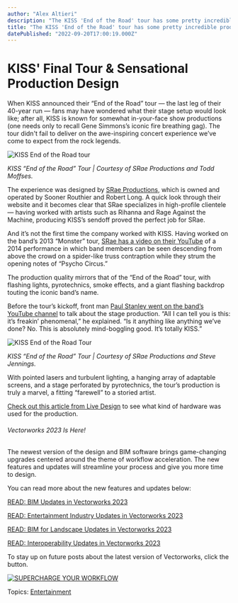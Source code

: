 ```yaml
---
author: "Alex Altieri"
description: "The KISS 'End of the Road' tour has some pretty incredible production design. Read more about the design that went into the band's final tour."
title: "The KISS 'End of the Road' tour has some pretty incredible production design. Read more about the design that went into the band's final tour." 
datePublished: "2022-09-20T17:00:19.000Z"
---
```

# KISS' Final Tour & Sensational Production Design

When KISS announced their “End of the Road” tour — the last leg of their 40-year run — fans may have wondered what their stage setup would look like; after all, KISS is known for somewhat in-your-face show productions (one needs only to recall Gene Simmons’s iconic fire breathing gag). The tour didn't fail to deliver on the awe-inspiring concert experience we’ve come to expect from the rock legends.

![KISS End of the Road tour](https://blog.vectorworks.net/hs-fs/hubfs/Blog%20Images/191212_KISS%20Final%20Tour/VectorWks300ppi%20(1%20of%201).jpg?width=600&name=VectorWks300ppi%20(1%20of%201).jpg)

_KISS “End of the Road” Tour | Courtesy of SRae Productions and Todd Moffses._

The experience was designed by [SRae Productions](http://sraeproductions.com/), which is owned and operated by Sooner Routhier and Robert Long. A quick look through their website and it becomes clear that SRae specializes in high-profile clientele — having worked with artists such as Rihanna and Rage Against the Machine, producing KISS’s sendoff proved the perfect job for SRae.

And it’s not the first time the company worked with KISS. Having worked on the band’s 2013 “Monster” tour, [SRae has a video on their YouTube](https://www.youtube.com/watch?v=%5FFnQu3tdqT4&list=PL89ZnNv80za0J1LOebBkvu5fWX88hRhRs&index=2) of a 2014 performance in which band members can be seen descending from above the crowd on a spider-like truss contraption while they strum the opening notes of “Psycho Circus.”

The production quality mirrors that of the “End of the Road” tour, with flashing lights, pyrotechnics, smoke effects, and a giant flashing backdrop touting the iconic band’s name.

Before the tour’s kickoff, front man [Paul Stanley went on the band’s YouTube channel](https://www.youtube.com/watch?v=ph%5FNt3IUUNs&feature=emb%5Ftitle) to talk about the stage production. “All I can tell you is this: it’s freakin’ phenomenal,” he explained. “Is it anything like anything we’ve done? No. This is absolutely mind-boggling good. It’s totally KISS.”

![KISS End of the Road Tour](https://blog.vectorworks.net/hs-fs/hubfs/Blog%20Images/191212_KISS%20Final%20Tour/webimage-BF0653A5-33F1-4572-A3916E99E380D4AB.jpg?width=600&name=webimage-BF0653A5-33F1-4572-A3916E99E380D4AB.jpg)

_KISS “End of the Road” Tour | Courtesy of SRae Productions and Steve Jennings._

With pointed lasers and turbulent lighting, a hanging array of adaptable screens, and a stage perforated by pyrotechnics, the tour’s production is truly a marvel, a fitting “farewell” to a storied artist.

[Check out this article from Live Design](https://www.livedesignonline.com/briefing-room/elation-dartz-kiss-end-road-world-tour) to see what kind of hardware was used for the production.

###### Vectorworks 2023 Is Here!

The newest version of the design and BIM software brings game-changing upgrades centered around the theme of workflow acceleration. The new features and updates will streamline your process and give you more time to design.

You can read more about the new features and updates below:

[READ: BIM Updates in Vectorworks 2023](../../../net/vectorworks/blog/bim-updates-in-vectorworks-2023.html)

[READ: Entertainment Industry Updates in Vectorworks 2023](../../../net/vectorworks/blog/spotlight-and-connectcad-updates-vectorworks-2023.html)

[READ: BIM for Landscape Updates in Vectorworks 2023](../../../net/vectorworks/blog/sneak-peek-bim-for-landscape-updates-in-vectorworks-2023.html)

[READ: Interoperability Updates in Vectorworks 2023](../../../net/vectorworks/blog/collaboration-updates-in-vectorworks-2023.html)

To stay up on future posts about the latest version of Vectorworks, click the button.

[![SUPERCHARGE YOUR WORKFLOW](https://no-cache.hubspot.com/cta/default/3018241/10399766-ef79-411e-a716-1f9e4bab461b.png)](https://cta-redirect.hubspot.com/cta/redirect/3018241/10399766-ef79-411e-a716-1f9e4bab461b) 

 Topics: [Entertainment](https://blog.vectorworks.net/topic/entertainment) 

 